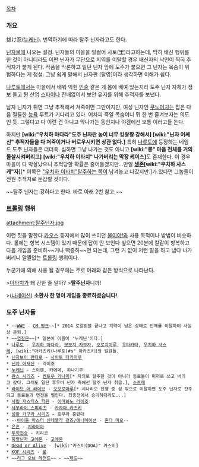 [[목차]]

=== 개요 ===

拔け忍([[누케닌]]). 번역하기에 따라 탈주 닌자라고도 한다.

[[닌자]]물에 나오는 설정. 닌자들의 마을을 일컬어 사토(里)라고하는데, 딱히 배신 행위를 한 것이 아니더라도 어떤 닌자가 무단으로 지역를 이탈할 경우 배신자의 낙인이 찍혀 추적자가 붙게 된다. 작품을 막론하고 일단 닌자 앞에 도주가 붙으면 그 닌자는 목숨이 위험하다는 게 정설. 그냥 쉽게 말해서 닌자판 [탈영]이라 생각하면 이해가 쉽다.

[[나루토]]에서는 마을에서 배워 익힌 [[인술]] 같은 게 몸에 배여 있는지라 도주 닌자 자체가 정보 들고 튄 산업 [[스파이]]나 진배없어서 보안 유지를 위해 추적자를 보낸다.

남자 닌자가 튀면 그냥 추적해서 쳐죽이면 그만이지만, 여성 닌자인 [[쿠노이치]]는 잡은 다음 절륜한 [[능욕]] 루트가 기다리고 있다. 어차피 죽일 목숨이니 뭐 한 번 즐겨보자는 의도인 듯. 그렇다고 다 이런 건 아니고 막나가는 동인지나 야겜에선 보통 이러고들 논다.

하지만 '''[wiki:"우치하 마다라"도주 닌자란 놈이 너무 킹왕짱 강해서] [wiki:"닌자 어쌔신" 추적자들을 다 쳐죽이거나 버로우시키면 상관 없다.]''' 특히 [[나루토]]에 등장하는 네임드 도주 닌자들은 더더욱.
심하면 그냥 나가는 것도 아니고 '''[wiki:"롱" 마을 전체를 거의 몰살시켜버리고]''' '''[wiki:"우치하 이타치" 나가버리는 막장 케이스]'''도 존재한다. 이 경우 마을이 다 박살났으니 추적당할 확률은 줄어들겠지만...만일 '''[[린|생존]][wiki:"우치하 사스케"자]'''[* 이쪽은 [["우치하 이타치"탈주하는 쪽]]이 남겨놓고 나갔지만.]가 있다면 그놈들이 전원 추적자로 둔갑할 것이다.

~~탈주 닌자는 강하다고 한다. 바로 아래 2번 참고.~~

=== [[트롤링]] 행위 ===
attachment:탈주닌자.jpg

이런 짓을 말한다.[[카오스]] 등지에서 많이 쓰이던 [[불이야!]]와 사용 목적이나 방법이 비슷하다. 롤에는 항복 시스템이 있기 때문에 답이 안 보인다 싶으면 20분에 칼같이 항복하고 다음 게임을 준비하~~거나 빡종하~~면 되는데, 그런 거 없이 저런 말을 하고 냅다 나가버리니 얄쨜없는 [[트롤링]] 행위이다.

누군가에 의해 사용 될 경우에는 주로 아래와 같은 방식으로 나타난다.

>[[이타치]]가 왜 강한 줄 알아?
>'''탈주닌자'''니까!

>([[김상현(성우)|나레이션]]) '''소환사 한 명이 게임을 종료하셨습니다!'''

=== 도주 닌자들 ===
 * ~~[[WWE]] - [[CM 펑크]]~~[* 2014 로얄럼블 끝나고 계약이 남은 상태로 단체를 이탈하여 사실상 은퇴.]
 * ~~[[껍질몬]]~~[* 일본어 이름이 '누케닌'이다.]
 * [[나루토]] - [[우치하 마다라]], [[모모치 자부자]], [[오로치마루]], [[우타카타]], [[우치하 사스케]], [wiki:"아카츠키(나루토)#s" 아카츠키]의 일원들.
 * [[닌자보이 란타로]] - [[사이토 타카마루]]
 * [[닌자 어새신]] - 라이조
 * [[누케닌]] - 스이렌, 카에데, 히나기쿠
 * [[란스 시리즈]] - [[켄토우 카나미]][* 자의로 탈주한 것이 아니라 동료들이 미끼로 쓰고 버리고 갔다. 그래도 일단 후우마 닌자 측에선 탈주 닌자 취급.], [[스즈메]]
 * [[라이브 어 라이브]] - [[오보로마루]][* 시나리오 진행 중 성 밖으로 이탈하면 도주 닌자로 간주되고 동료들과 연전을 벌인다. 최종전에서 승리하더라도...]
 * [[사립 저스티스 학원]] - [[이마와노 라이조]]
 * [[사무라이 스피리츠]] - [[카자마 카즈키]]
 * [[섬란 카구라 시리즈]] - 호무라 홍련대
 * --[[아이돌 마스터 신데렐라 걸즈/애니메이션]] - [[혼다 미오]]--
 * [[은혼]] - [[지라이아]]
 * [[투희전승]] - 키리코
 * [[폭렬닌자 고에몬]] - [[고에몬]]
 * [[Dead or Alive]] - [wiki:"카스미(DOA)" 카스미]
 * [[KOF 시리즈]] - [[롱]]
 * ~~[[리그 오브 레전드]]~~ - ~~[[제드]]~~

